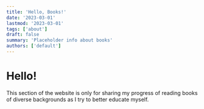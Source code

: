 ```yaml
---
title: 'Hello, Books!'
date: '2023-03-01'
lastmod: '2023-03-01'
tags: ['about']
draft: false
summary: 'Placeholder info about books'
authors: ['default']
---
```


# Hello!

This section of the website is only for sharing my progress of reading books of diverse backgrounds as I try to better educate myself.
